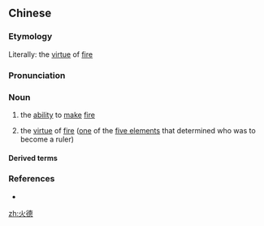 ==Chinese==
{{zh-forms}}

===Etymology===
Literally: the [[virtue]] of [[w:Fire (Wu Xing)|fire]]

===Pronunciation===
{{zh-pron
|m=huǒdé
|cat=n
}}

===Noun===
{{zh-noun}}

# {{lb|zh|archaic}} the [[ability]] to [[make]] [[fire]]
# {{lb|zh|archaic}} the [[virtue]] of [[w:Fire (Wu Xing)|fire]] ([[one]] of the [[w:Wu Xing|five elements]] that determined who was to become a ruler)

====Derived terms====
{{zh-der|火德星君}}

===References===
* {{pedialite|五德終始說|lang=zh}}

[[zh:火德]]